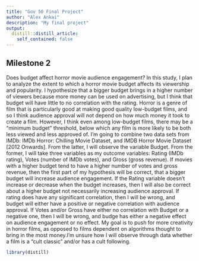```yaml
---
title: "Gov 50 Final Project"
author: "Alex Ankai"
description: "My final project"
output:
  distill::distill_article:
    self_contained: false
---
```




## Milestone 2

Does budget affect horror movie audience engagement? In this study, I plan to analyze the extent to which a horror movie budget affects its viewership and popularity. I hypothesize that a bigger budget brings in a higher number of viewers because more money can be used on advertising, but I think that budget will have little to no correlation with the rating. Horror is a genre of film that is particularly good at making good quality low-budget films, and so I think audience approval will not depend on how much money it took to create a film. However, I think even among low-budget films, there may be a "minimum budget" threshold, below which any film is more likely to be both less viewed and less approved of. I'm going to combine two data sets from IMDb: IMDb Horror: Chilling Movie Dataset, and IMDB Horror Movie Dataset [2012 Onwards]. From the latter, I will observe the variable Budget. From the former, I will take three variables as my outcome variables: Rating (IMDb rating), Votes (number of IMDb votes), and Gross (gross revenue). If movies with a higher budget tend to have a higher number of votes and gross revenue, then the first part of my hypothesis will be correct, that a bigger budget will increase audience engagement. If the Rating variable doesn't increase or decrease when the budget increases, then I will also be correct about a higher budget not necessarily increasing audience approval. If rating does have any significant correlation, then I will be wrong, and budget will either have a positive or negative correlation with audience approval. If Votes and/or Gross have either no correlation with Budget or a negative one, then I will be wrong, and budge has either a negative effect on audience engagement or no effect. My goal is to push for more creativity in horror films, as opposed to films dependent on algorithms thought to bring in the most money.I'm unsure how I will observe through data whether a film is a "cult classic" and/or has a cult following.


```r
library(distill)
```

